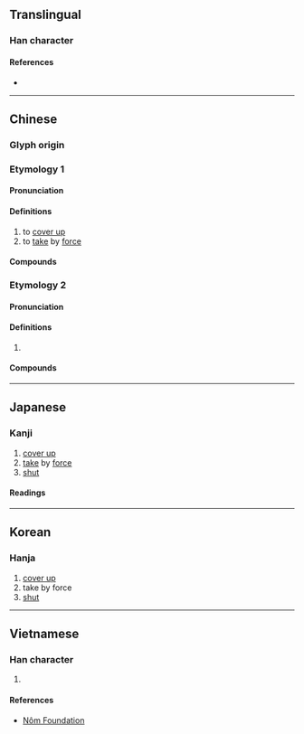{{character info}}
==Translingual==

===Han character===
{{Han char|rn=64|rad=手|as=09|sn=12|four=58046|canj=QORT|ids=⿰扌弇}}

====References====
* {{Han ref|kx=0442.150|dkj=12359|dj=0794.010|hdz=31921.010|uh=63DC|ud=25564|bh=D966|bd=55654}}

----

==Chinese==

===Glyph origin===
{{Han etym}}

===Etymology 1===
{{zh-forms}}

====Pronunciation====
{{zh-pron
|m=yǎn
|c=jim2
|mc=y
|oc=y
|cat=v
}}

====Definitions====
{{zh-hanzi}}

# to [[cover up]]
# to [[take]] by [[force]] {{rfv-sense|zh}}

====Compounds====
{{zh-der|揜揜縮縮|揜眼|揜口葫蘆|揜目}}

===Etymology 2===
{{zh-forms|alt=挹}}

====Pronunciation====
{{zh-pron
|mn=iap
|cat=v
}}

====Definitions====
{{zh-hanzi}}

# {{rfdef|zh}}

====Compounds====
{{zh-der|偷揜|掩掩揜揜|揜尾狗|揜貼}}

----

==Japanese==

===Kanji===
{{ja-kanji|grade=|rs=手09}}

# [[cover up]]
# [[take]] by [[force]]
# [[shut]]

====Readings====
{{ja-readings|on=[[えん]] (en), [[あん]] (an), [[おん]] (on)|kun=[[とる]] (toru)}}

----

==Korean==

===Hanja===
{{ko-hanja|hangeul=[[암]], [[엄]]|eumhun=|rv=am, eom|mr=am, ŏm|y=am, em}}

# [[cover up]]
# take by force
# [[shut]]

----

==Vietnamese==

===Han character===
{{vi-hantu|rs=手09|yểm}}

# {{rfdef|vi|sort=手09}}

====References====
* [http://nomfoundation.org/common/nom_details.php?codepoint=63dc Nôm Foundation]